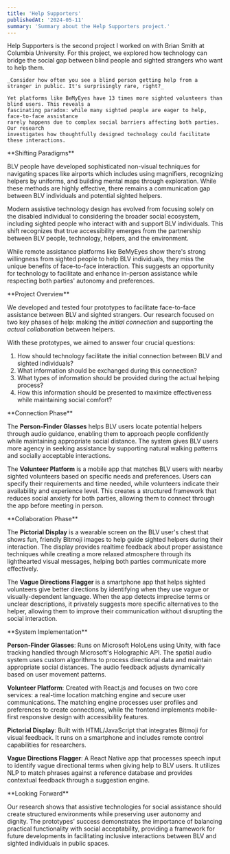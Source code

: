 ```yaml
---
title: 'Help Supporters'
publishedAt: '2024-05-11'
summary: 'Summary about the Help Supporters project.'
---
```


<Hero>
  <div>
    Help Supporters is the second project I worked on with Brian Smith at Columbia University.
    For this project, we explored how technology can bridge the social gap between blind
    people and sighted strangers who want to help them.

    _Consider how often you see a blind person getting help from a stranger in public. It's surprisingly rare, right?_

    Yet platforms like BeMyEyes have 13 times more sighted volunteers than blind users. This reveals a
    fascinating paradox: while many sighted people are eager to help, face-to-face assistance
    rarely happens due to complex social barriers affecting both parties. Our research
    investigates how thoughtfully designed technology could facilitate these interactions.
  </div>
</Hero>

<Line />

<TwoCol>
**Shifting Paradigms**

BLV people have developed sophisticated non-visual techniques for navigating spaces like airports which includes using magnifiers, recognizing helpers by uniforms, and building mental maps through exploration. While these methods are highly effective, there remains a communication gap between BLV individuals and potential sighted helpers.

Modern assistive technology design has evolved from focusing solely on the disabled individual to considering the broader social ecosystem, including sighted people who interact with and support BLV individuals. This shift recognizes that true accessibility emerges from the partnership between BLV people, technology, helpers, and the environment.

While remote assistance platforms like BeMyEyes show there's strong willingness from sighted people to help BLV individuals, they miss the unique benefits of face-to-face interaction. This suggests an opportunity for technology to facilitate and enhance in-person assistance while respecting both parties' autonomy and preferences.
</TwoCol>

<Line />

<TwoCol>
**Project Overview**

We developed and tested four prototypes to facilitate face-to-face assistance between BLV and sighted strangers. Our research focused on two key phases of help: making the _initial connection_ and supporting the _actual collaboration_ between helpers.

With these prototypes, we aimed to answer four crucial questions:

1. How should technology facilitate the initial connection between BLV and sighted individuals?
2. What information should be exchanged during this connection?
3. What types of information should be provided during the actual helping process?
4. How this information should be presented to maximize effectiveness while maintaining social comfort?
</TwoCol>

<Line />

<TwoCol>
**Connection Phase**

The **Person-Finder Glasses** helps BLV users locate potential helpers through audio guidance, enabling them to approach people confidently while maintaining appropriate social distance. The system gives BLV users more agency in seeking assistance by supporting natural walking patterns and socially acceptable interactions.

The **Volunteer Platform** is a mobile app that matches BLV users with nearby sighted volunteers based on specific needs and preferences. Users can specify their requirements and time needed, while volunteers indicate their availability and experience level. This creates a structured framework that reduces social anxiety for both parties, allowing them to connect through the app before meeting in person.
</TwoCol>

<TwoCol>
**Collaboration Phase**

The **Pictorial Display** is a wearable screen on the BLV user's chest that shows fun, friendly Bitmoji images to help guide sighted helpers during their interaction. The display provides realtime feedback about proper assistance techniques while creating a more relaxed atmosphere through its lighthearted visual messages, helping both parties communicate more effectively.

The **Vague Directions Flagger** is a smartphone app that helps sighted volunteers give better directions by identifying when they use vague or visually-dependent language. When the app detects imprecise terms or unclear descriptions, it privately suggests more specific alternatives to the helper, allowing them to improve their communication without disrupting the social interaction.
</TwoCol>

<Line />

<TwoCol>
**System Implementation**

**Person-Finder Glasses**: Runs on Microsoft HoloLens using Unity, with face tracking handled through Microsoft's Holographic API. The spatial audio system uses custom algorithms to process directional data and maintain appropriate social distances. The audio feedback adjusts dynamically based on user movement patterns.

**Volunteer Platform**: Created with React.js and focuses on two core services: a real-time location matching engine and secure user communications. The matching engine processes user profiles and preferences to create connections, while the frontend implements mobile-first responsive design with accessibility features.

**Pictorial Display**: Built with HTML/JavaScript that integrates Bitmoji for visual feedback. It runs on a smartphone and includes remote control capabilities for researchers.

**Vague Directions Flagger**: A React Native app that processes speech input to identify vague directional terms when giving help to BLV users. It utilizes NLP to match phrases against a reference database and provides contextual feedback through a suggestion engine.
</TwoCol>

<Line />

<TwoCol>
**Looking Forward**

Our research shows that assistive technologies for social assistance should create structured environments while preserving user autonomy and dignity. The prototypes' success demonstrates the importance of balancing practical functionality with social acceptability, providing a framework for future developments in facilitating inclusive interactions between BLV and sighted individuals in public spaces.
</TwoCol>
